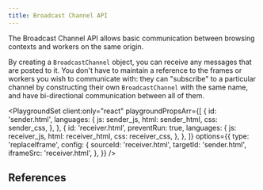 ```yaml
---
title: Broadcast Channel API
---
```



The Broadcast Channel API allows basic communication between browsing contexts and workers on the same origin.

By creating a `BroadcastChannel` object, you can receive any messages that are posted to it. You don't have to maintain a reference to the frames or workers you wish to communicate with: they can "subscribe" to a particular channel by constructing their own `BroadcastChannel` with the same name, and have bi-directional communication between all of them.

<PlaygroundSet
  client:only="react"
  playgroundPropsArr={[
    {
      id: 'sender.html',
      languages: {
        js: sender_js,
        html: sender_html,
        css: sender_css,
      },
    },
    {
      id: 'receiver.html',
      preventRun: true,
      languages: {
        js: receiver_js,
        html: receiver_html,
        css: receiver_css,
      },
    },
  ]}
  options={{
    type: 'replaceIframe',
    config: {
      sourceId: 'receiver.html',
      targetId: 'sender.html',
      iframeSrc: 'receiver.html',
    },
  }}
/>

## References

<LinkCard
  title="Broadcast Channel API - Web APIs | MDN"
  href="https://developer.mozilla.org/en-US/docs/Web/API/Broadcast_Channel_API"
  target="_blank"
/>
